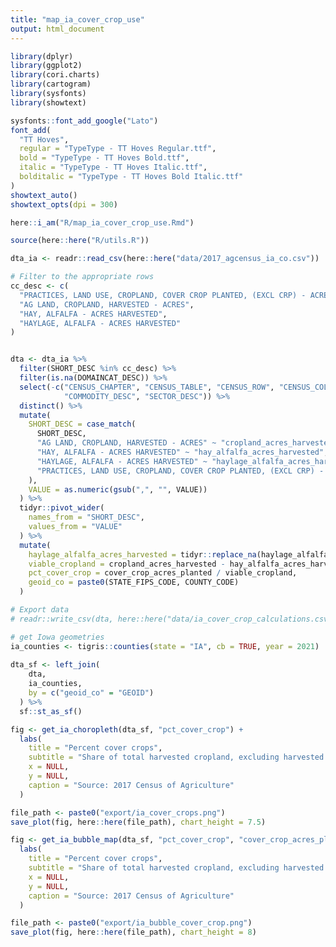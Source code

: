 ```yaml
---
title: "map_ia_cover_crop_use"
output: html_document
---
```


```r

library(dplyr)
library(ggplot2)
library(cori.charts)
library(cartogram)
library(sysfonts)
library(showtext)

sysfonts::font_add_google("Lato")
font_add(
  "TT Hoves",
  regular = "TypeType - TT Hoves Regular.ttf",
  bold = "TypeType - TT Hoves Bold.ttf",
  italic = "TypeType - TT Hoves Italic.ttf",
  bolditalic = "TypeType - TT Hoves Bold Italic.ttf"
)
showtext_auto()
showtext_opts(dpi = 300)

here::i_am("R/map_ia_cover_crop_use.Rmd")

source(here::here("R/utils.R"))

```


```r

dta_ia <- readr::read_csv(here::here("data/2017_agcensus_ia_co.csv"))

```

```r

# Filter to the appropriate rows
cc_desc <- c(
  "PRACTICES, LAND USE, CROPLAND, COVER CROP PLANTED, (EXCL CRP) - ACRES",
  "AG LAND, CROPLAND, HARVESTED - ACRES",
  "HAY, ALFALFA - ACRES HARVESTED",
  "HAYLAGE, ALFALFA - ACRES HARVESTED"
)


dta <- dta_ia %>%
  filter(SHORT_DESC %in% cc_desc) %>%
  filter(is.na(DOMAINCAT_DESC)) %>%
  select(-c("CENSUS_CHAPTER", "CENSUS_TABLE", "CENSUS_ROW", "CENSUS_COLUMN",
            "COMMODITY_DESC", "SECTOR_DESC")) %>%
  distinct() %>%
  mutate(
    SHORT_DESC = case_match(
      SHORT_DESC,
      "AG LAND, CROPLAND, HARVESTED - ACRES" ~ "cropland_acres_harvested",
      "HAY, ALFALFA - ACRES HARVESTED" ~ "hay_alfalfa_acres_harvested",
      "HAYLAGE, ALFALFA - ACRES HARVESTED" ~ "haylage_alfalfa_acres_harvested",
      "PRACTICES, LAND USE, CROPLAND, COVER CROP PLANTED, (EXCL CRP) - ACRES" ~ "cover_crop_acres_planted"
    ),
    VALUE = as.numeric(gsub(",", "", VALUE))
  ) %>%
  tidyr::pivot_wider(
    names_from = "SHORT_DESC",
    values_from = "VALUE"
  ) %>%
  mutate(
    haylage_alfalfa_acres_harvested = tidyr::replace_na(haylage_alfalfa_acres_harvested, 0),
    viable_cropland = cropland_acres_harvested - hay_alfalfa_acres_harvested - haylage_alfalfa_acres_harvested,
    pct_cover_crop = cover_crop_acres_planted / viable_cropland,
    geoid_co = paste0(STATE_FIPS_CODE, COUNTY_CODE)
  )

# Export data
# readr::write_csv(dta, here::here("data/ia_cover_crop_calculations.csv"))

```

```r

# get Iowa geometries
ia_counties <- tigris::counties(state = "IA", cb = TRUE, year = 2021)
  
dta_sf <- left_join(
    dta,
    ia_counties,
    by = c("geoid_co" = "GEOID")
  ) %>%
  sf::st_as_sf()

```

```r

fig <- get_ia_choropleth(dta_sf, "pct_cover_crop") +
  labs(
    title = "Percent cover crops",
    subtitle = "Share of total harvested cropland, excluding harvested alfalfa acreage",
    x = NULL,
    y = NULL,
    caption = "Source: 2017 Census of Agriculture"
  )

file_path <- paste0("export/ia_cover_crops.png")
save_plot(fig, here::here(file_path), chart_height = 7.5)

```


```r

fig <- get_ia_bubble_map(dta_sf, "pct_cover_crop", "cover_crop_acres_planted") +
  labs(
    title = "Percent cover crops",
    subtitle = "Share of total harvested cropland, excluding harvested alfalfa acreage. Circles sized by total acreage.",
    x = NULL,
    y = NULL,
    caption = "Source: 2017 Census of Agriculture"
  )

file_path <- paste0("export/ia_bubble_cover_crop.png")
save_plot(fig, here::here(file_path), chart_height = 8)

```

